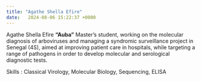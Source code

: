 ```yaml
---
title: "Agathe Shella Efire"
date:   2024-08-06 15:22:37 +0000
---
```




Agathe Shella Efire **"Auba"** Master's student, working on the molecular diagnosis of arboviruses and managing a syndromic surveillance project in Senegal (4S), aimed at improving patient care in hospitals, while targeting a range of pathogens in order to develop molecular and serological diagnostic tests.

Skills : Classical Virology, Molecular Biology, Sequencing, ELISA















